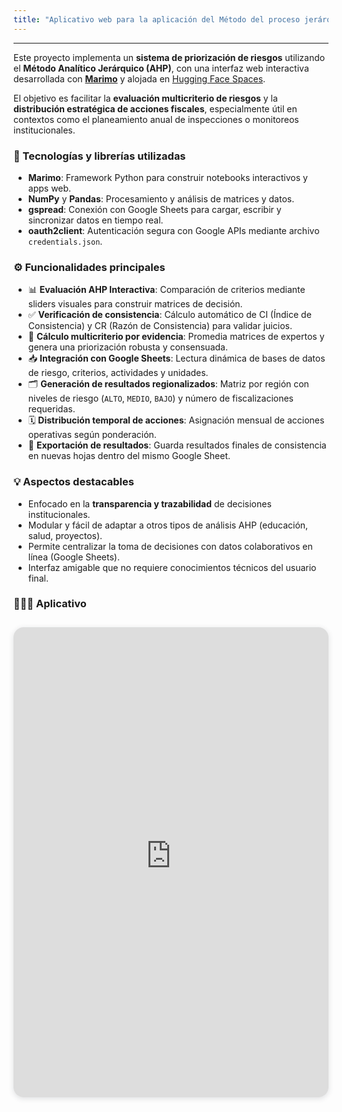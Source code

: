 ```yaml
---
title: "Aplicativo web para la aplicación del Método del proceso jerárquico analítico en las actividades de comercialización de hidrocarburos en el Perú"
---
```


---

Este proyecto implementa un **sistema de priorización de riesgos** utilizando el **Método Analítico Jerárquico (AHP)**, con una interfaz web interactiva desarrollada con [**Marimo**](https://www.marimo.io/) y alojada en [Hugging Face Spaces](https://huggingface.co/spaces/Junior19/AHPmethod).

El objetivo es facilitar la **evaluación multicriterio de riesgos** y la **distribución estratégica de acciones fiscales**, especialmente útil en contextos como el planeamiento anual de inspecciones o monitoreos institucionales.

### 🔧 Tecnologías y librerías utilizadas

- **Marimo**: Framework Python para construir notebooks interactivos y apps web.
- **NumPy** y **Pandas**: Procesamiento y análisis de matrices y datos.
- **gspread**: Conexión con Google Sheets para cargar, escribir y sincronizar datos en tiempo real.
- **oauth2client**: Autenticación segura con Google APIs mediante archivo `credentials.json`.

### ⚙️ Funcionalidades principales

- 📊 **Evaluación AHP Interactiva**: Comparación de criterios mediante sliders visuales para construir matrices de decisión.
- ✅ **Verificación de consistencia**: Cálculo automático de CI (Índice de Consistencia) y CR (Razón de Consistencia) para validar juicios.
- 🔁 **Cálculo multicriterio por evidencia**: Promedia matrices de expertos y genera una priorización robusta y consensuada.
- 📥 **Integración con Google Sheets**: Lectura dinámica de bases de datos de riesgo, criterios, actividades y unidades.
- 🗂️ **Generación de resultados regionalizados**: Matriz por región con niveles de riesgo (`ALTO`, `MEDIO`, `BAJO`) y número de fiscalizaciones requeridas.
- 🗓️ **Distribución temporal de acciones**: Asignación mensual de acciones operativas según ponderación.
- 💾 **Exportación de resultados**: Guarda resultados finales de consistencia en nuevas hojas dentro del mismo Google Sheet.

### 💡 Aspectos destacables

- Enfocado en la **transparencia y trazabilidad** de decisiones institucionales.
- Modular y fácil de adaptar a otros tipos de análisis AHP (educación, salud, proyectos).
- Permite centralizar la toma de decisiones con datos colaborativos en línea (Google Sheets).
- Interfaz amigable que no requiere conocimientos técnicos del usuario final.

### 🧑🏻‍💻 Aplicativo

<div style="position: relative; width: 100%; min-height: 500px; padding-top: 50%;
 padding-bottom: 0; box-shadow: 0 2px 8px 0 rgba(63,69,81,0.16); margin-top: 2em; margin-bottom: 2em; overflow: hidden;
 border-radius: 16px; will-change: transform;">
  <iframe loading="lazy" style="position: absolute; width: 100%; height: 100%; top: 0; left: 0; border: none; padding: 0;margin: 0;"
    src="https://junior19-ahpmethod.hf.space" allowfullscreen="allowfullscreen" allow="fullscreen">
  </iframe>
</div>